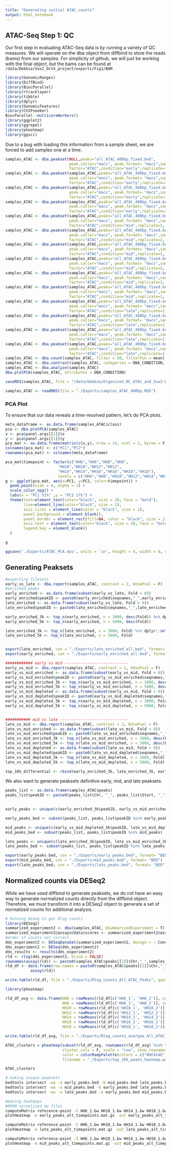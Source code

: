 ```yaml
---
title: "Generating initial ATAC_counts"
output: html_notebook
---
```

## ATAC-Seq Step 1: QC
Our first step in evaluating ATAC-Seq data is by running a variety of QC measures. We will operate on the dba object from diffbind to store the reads (bams) from our samples. For simplicity of github, we will just be working with the final object, but the bams can be found at `/data/Debbie/Sox2_Oct4_project/exports/Fig1/BAM`
```r
library(GenomicRanges)
library(DiffBind)
library(BiocParallel)
library(rtracklayer)
library(tibble)
library(dplyr)
library(GenomicFeatures)
library(ChIPseeker)
BiocParallel::multicoreWorkers()
library(ggplot2)
library(ggrepel)
library(pheatmap)
library(ggsci)
```

Due to a bug with loading this information from a sample sheet, we are forced to add samples one at a time.
```r
samples_ATAC <- dba.peakset(NULL,peaks="all_ATAC_400bp_fixed.bed",
                            peak.caller="macs", peak.format= "macs",sampID="HH6_1",tissue="NC",
                            factor="ATAC",condition="early",replicate=1, bamReads="HH6_1.bam")
samples_ATAC <- dba.peakset(samples_ATAC,peaks="all_ATAC_400bp_fixed.bed",
                            peak.caller="macs", peak.format= "macs",sampID="HH6_2",tissue="NC",
                            factor="ATAC",condition="early",replicate=2, bamReads="HH6_2.bam")
samples_ATAC <- dba.peakset(samples_ATAC,peaks="all_ATAC_400bp_fixed.bed",
                            peak.caller="macs", peak.format= "macs",sampID="HH8_1",tissue="NC",
                            factor="ATAC",condition="early",replicate=1, bamReads="HH8_1.bam")
samples_ATAC <- dba.peakset(samples_ATAC,peaks="all_ATAC_400bp_fixed.bed",
                            peak.caller="macs", peak.format= "macs",sampID="HH8_2",tissue="NC",
                            factor="ATAC",condition="early",replicate=2, bamReads="HH8_2.bam")
samples_ATAC <- dba.peakset(samples_ATAC,peaks="all_ATAC_400bp_fixed.bed",
                            peak.caller="macs", peak.format= "macs",sampID="HH10_1",tissue="NC",
                            factor="ATAC",condition="mid",replicate=1, bamReads="HH10_1.bam")
samples_ATAC <- dba.peakset(samples_ATAC,peaks="all_ATAC_400bp_fixed.bed",
                            peak.caller="macs", peak.format= "macs",sampID="HH10_2",tissue="NC",
                            factor="ATAC",condition="mid",replicate=2, bamReads="HH10_2.bam")
samples_ATAC <- dba.peakset(samples_ATAC,peaks="all_ATAC_400bp_fixed.bed",
                            peak.caller="macs", peak.format= "macs",sampID="HH12_1",tissue="NC",
                            factor="ATAC",condition="mid",replicate=1, bamReads="HH12_1.bam")
samples_ATAC <- dba.peakset(samples_ATAC,peaks="all_ATAC_400bp_fixed.bed",
                            peak.caller="macs", peak.format= "macs",sampID="HH12_2",tissue="NC",
                            factor="ATAC",condition="mid",replicate=2, bamReads="HH12_2.bam")
samples_ATAC <- dba.peakset(samples_ATAC,peaks="all_ATAC_400bp_fixed.bed",
                            peak.caller="macs", peak.format= "macs",sampID="HH14_1",tissue="NC",
                            factor="ATAC",condition="mid",replicate=1, bamReads="HH14_1.bam")
samples_ATAC <- dba.peakset(samples_ATAC,peaks="all_ATAC_400bp_fixed.bed",
                            peak.caller="macs", peak.format= "macs",sampID="HH14_2",tissue="NC",
                            factor="ATAC",condition="mid",replicate=1, bamReads="HH14_2.bam")
samples_ATAC <- dba.peakset(samples_ATAC,peaks="all_ATAC_400bp_fixed.bed",
                            peak.caller="macs", peak.format= "macs",sampID="HH16_1",tissue="NC",
                            factor="ATAC",condition="late",replicate=1, bamReads="HH16_1.bam")
samples_ATAC <- dba.peakset(samples_ATAC,peaks="all_ATAC_400bp_fixed.bed",
                            peak.caller="macs", peak.format= "macs",sampID="HH16_2",tissue="NC",
                            factor="ATAC",condition="late",replicate=2, bamReads="HH16_2.bam")
samples_ATAC <- dba.peakset(samples_ATAC,peaks="all_ATAC_400bp_fixed.bed",
                            peak.caller="macs", peak.format= "macs",sampID="HH18_1",tissue="NC",
                            factor="ATAC",condition="late",replicate=1, bamReads="HH18_1.bam")
samples_ATAC <- dba.peakset(samples_ATAC,peaks="all_ATAC_400bp_fixed.bed",
                            peak.caller="macs", peak.format= "macs",sampID="HH18_2",tissue="NC",
                            factor="ATAC",condition="late",replicate=2, bamReads="HH18_2.bam")
samples_ATAC <- dba.count(samples_ATAC, filter = 50, filterFun = mean)
samples_ATAC <- dba.contrast(samples_ATAC, categories = DBA_CONDITION, minMembers = 2)
samples_ATAC <- dba.analyze(samples_ATAC)
dba.plotPCA(samples_ATAC, attributes = DBA_CONDITION)

saveRDS(samples_ATAC, file = "/data/Debbie/Organized_NC_ATAC_and_Sox2-Oct4//ATAC/Diffbind_data/samples_ATAC_400bp.RDS")

samples_ATAC <- readRDS(file = "./Exports/samples_ATAC_400bp.RDS")
```

### PCA Plot
To ensure that our data reveals a time-resolved pattern, let's do PCA plots.
```r
meta_dataframe <- as.data.frame(samples_ATAC$class)
pca <- dba.plotPCA(samples_ATAC)
x <- pca$panel.args[[1]]$x
y <- pca$panel.args[[1]]$y
pca_mat <- as.data.frame(matrix(c(x,y), nrow = 14, ncol = 2, byrow = F))
colnames(pca_mat) <- c("PC1","PC2")
rownames(pca_mat) <- colnames(meta_dataframe)

pca_mat$timepoint <- factor(c("HH6","HH6","HH8","HH8",
                       "HH10","HH10","HH12","HH12",
                       "HH14","HH14","HH16","HH16","HH18","HH18"),
                       levels = c("HH6","HH8","HH10","HH12","HH14","HH16","HH18"))
g <- ggplot(pca_mat, aes(x=PC1, y=PC2, color=timepoint)) + 
  geom_point(size = 4, alpha = 1) + 
  scale_color_npg() +
  labs(x = "PC1 51%" ,y = "PC2 17%") +
  theme(text=element_text(color="black", size = 10, face = "bold"),
        line=element_line(color="black", size = 2),
        axis.ticks = element_line(color = "black", size = 1),
        panel.background = element_blank(),
        panel.border = element_rect(fill=NA, color = "black", size = 2),
        axis.text = element_text(color="black", size = 10, face = "bold"),
        legend.key = element_blank()
  )

g

ggsave('./Exports/ATAC_PCA.eps', units = 'in', height = 4, width = 6, device = "eps")
```

## Generating Peaksets
```r
#exporting filesets
early_vs_late <- dba.report(samples_ATAC, contrast = 2, bUsePval = F)
#enriched_peaks
early_enriched <- as.data.frame(subset(early_vs_late, Fold > 0))
early_enriched$peakID <- paste0(early_enriched$seqnames,"_",early_enriched$start,"_", early_enriched$end)
late_enriched <- as.data.frame(subset(early_vs_late, Fold < 0))
late_enriched$peakID <- paste0(late_enriched$seqnames,"_",late_enriched$start,"_", late_enriched$end)

early_enriched_3k <- top_n(early_enriched, n = 3000, desc(Fold)) %>% dplyr::select(peakID, seqnames, start, end) %>% mutate(strand = rep("*"))
early_enriched_5k <- top_n(early_enriched, n = 5000, desc(Fold)) 

late_enriched_3k <- top_n(late_enriched, n = 3000, Fold) %>% dplyr::select(peakID, seqnames, start, end) %>% mutate(strand = rep("*"))
late_enriched_5k <- top_n(late_enriched, n = 5000, Fold)


export(late_enriched, con = "./Exports/late_enriched_all.bed", format= "BED")
export(early_enriched, con = "./Exports/early_enriched_all.bed", format= "BED")

############ early vs mid ----------------------------
early_vs_mid <- dba.report(samples_ATAC, contrast = 1, bUsePval = F)
early_vs_mid_enriched <- as.data.frame(subset(early_vs_mid, Fold > 0))
early_vs_mid_enriched$peakID <- paste0(early_vs_mid_enriched$seqnames,"_",early_vs_mid_enriched$start,"_", early_vs_mid_enriched$end)
early_vs_mid_enriched_3k <- top_n(early_vs_mid_enriched, n = 3000, desc(Fold)) %>% dplyr::select(peakID, seqnames, start, end) %>% mutate(strand = rep("*"))
early_vs_mid_enriched_5k <- top_n(early_vs_mid_enriched, n = 5000, desc(Fold))
early_vs_mid_depleted <- as.data.frame(subset(early_vs_mid, Fold < 0))
early_vs_mid_depleted$peakID <- paste0(early_vs_mid_depleted$seqnames,"_",early_vs_mid_depleted$start,"_", early_vs_mid_depleted$end)
early_vs_mid_depleted_3k <- top_n(early_vs_mid_depleted, n = 3000, Fold) %>% dplyr::select(peakID, seqnames, start, end) %>% mutate(strand = rep("*"))
early_vs_mid_depleted_5k <- top_n(early_vs_mid_depleted, n = 5000, Fold)


########### mid vs late ------------------------------
late_vs_mid <- dba.report(samples_ATAC, contrast = 3, bUsePval = F)
late_vs_mid_enriched <- as.data.frame(subset(late_vs_mid, Fold < 0))
late_vs_mid_enriched$peakID <- paste0(late_vs_mid_enriched$seqnames,"_",late_vs_mid_enriched$start,"_", late_vs_mid_enriched$end)
late_vs_mid_enriched_3k <- top_n(late_vs_mid_enriched, n = 3000, desc(Fold)) %>% dplyr::select(peakID, seqnames, start, end) %>% mutate(strand = rep("*"))
late_vs_mid_enriched_5k <- top_n(late_vs_mid_enriched, n = 5000, desc(Fold))
late_vs_mid_depleted <- as.data.frame(subset(late_vs_mid, Fold > 0))
late_vs_mid_depleted$peakID <- paste0(late_vs_mid_depleted$seqnames,"_",late_vs_mid_depleted$start,"_", late_vs_mid_depleted$end)
late_vs_mid_depleted_3k <- top_n(late_vs_mid_depleted, n = 3000, Fold) %>% dplyr::select(peakID, seqnames, start, end) %>% mutate(strand = rep("*"))
late_vs_mid_depleted_5k <- top_n(late_vs_mid_depleted, n = 5000, Fold)

top_18k_differential <- rbind(early_enriched_3k, late_enriched_3k, early_vs_mid_depleted_3k, early_vs_mid_enriched_3k, late_vs_mid_depleted_3k, late_vs_mid_enriched_3k)

```

We also want to generate peaksets definitive early, mid, and late peaksets.
```r
peaks_list <- as.data.frame(samples_ATAC$peaks)
peaks_list$peakID <- paste0(peaks_list$Chr, "_", peaks_list$Start, "_", peaks_list$End)

  
early_peaks <- unique(c(early_enriched_3k$peakID, early_vs_mid_enriched_3k$peakID))

early_peaks_bed <- subset(peaks_list, peaks_list$peakID %in% early_peaks)  %>% dplyr::select(peakID, Chr, Start, End) %>% mutate(strand = rep("*"))

mid_peaks <- unique(c(early_vs_mid_depleted_3k$peakID, late_vs_mid_depleted_3k$peakID))
mid_peaks_bed <- subset(peaks_list, peaks_list$peakID %in% mid_peaks)  %>% dplyr::select(peakID, Chr, Start, End) %>% mutate(strand = rep("*"))

late_peaks <- unique(c(late_enriched_3k$peakID, late_vs_mid_enriched_3k$peakID))
late_peaks_bed <- subset(peaks_list, peaks_list$peakID %in% late_peaks)  %>% dplyr::select(peakID, Chr, Start, End) %>% mutate(strand = rep("*"))

export(early_peaks_bed, con = "./Exports/early_peaks.bed", format= "BED")
export(mid_peaks_bed, con = "./Exports/mid_peaks.bed", format= "BED")
export(late_peaks_bed, con = "./Exports/late_peaks.bed", format= "BED")

```

## Normalized counts via DESeq2
While we have used diffbind to generate peaksets, we do not have an easy way to generate normalized counts directly from the diffbind object. Therefore, we must transform it into a DESeq2 object to generate a set of normalized counts for additional analysis.
```r
# Running DeSeq to get Rlog counts
library(DESeq2)
summarized_experiment2 <- dba(samples_ATAC, bSummarizedExperiment = T)
summarized_experiment2@assays@data$scores <- summarized_experiment2@assays@data$Reads
#order of counts not correct.
dds_experiment2 <- DESeqDataSet(summarized_experiment2, design = ~ Condition)
dds_experiment2 <- DESeq(dds_experiment2)
dds_results <- results(dds_experiment2)
rld <- rlog(dds_experiment2, blind = FALSE)
rownames(assay(rld)) <- paste0(samples_ATAC$peaks[[1]]$Chr,"_",samples_ATAC$peaks[[1]]$Start,"_",samples_ATAC$peaks[[1]]$End)
rld_df <- data.frame(row.names = paste0(samples_ATAC$peaks[[1]]$Chr,"_",samples_ATAC$peaks[[1]]$Start,"_",samples_ATAC$peaks[[1]]$End),
           assay(rld))

write.table(rld_df, file = "./Exports/Rlog_counts_All_ATAC_Peaks", quote = F, sep = "\t", row.names = T)

library(pheatmap)

rld_df_avg <- data.frame(HH6 = rowMeans(rld_df[c('HH6_1', 'HH6_2')], na.rm=TRUE),
                         HH8 = rowMeans(rld_df[c('HH8_1', 'HH8_2')], na.rm=TRUE),
                         HH10 = rowMeans(rld_df[c('HH10_1', 'HH10_2')], na.rm=TRUE),
                         HH12 = rowMeans(rld_df[c('HH12_1', 'HH12_2')], na.rm=TRUE),
                         HH14 = rowMeans(rld_df[c('HH14_1', 'HH14_2')], na.rm=TRUE),
                         HH16 = rowMeans(rld_df[c('HH16_2', 'HH16_2')], na.rm=TRUE),
                         HH18 = rowMeans(rld_df[c('HH18_1', 'HH18_2')], na.rm=TRUE))

write.table(rld_df_avg, file = "./Exports/Rlog_counts_avergae_All_ATAC_Peaks", quote = F, sep = "\t", row.names = T)

ATAC_clusters = pheatmap(subset(rld_df_avg, rownames(rld_df_avg) %in% top_18k_differential$peakID),
                         cluster_cols = F, scale = "row", show_rownames = F, show_colnames = T,
                         color = colorRampPalette(colors = c("#4FA14E","#FFFFFF","#0797B3"))(250),
                         filename = "./Exports/top_18k_peaks_heatmap.pdf", width = 6, height = 5)

ATAC_clusters
```

```bash
# making unique peaksets
bedtools intersect -wa -a early_peaks.bed -b mid_peaks.bed late_peaks.bed -v | uniq > early_peaks_uniq.bed |4836
bedtools intersect -wa -a mid_peaks.bed -b early_peaks.bed late_peaks.bed -v | uniq > mid_peaks_uniq.bed | 4334
bedtools intersect -wa -a late_peaks.bed -b early_peaks.bed mid_peaks.bed -v | uniq > late_peaks_uniq.bed | 4641

#making heatmaps
#RPKM normalized bw files
computeMatrix reference-point -S HH6_1.bw HH10_1.bw HH14_1.bw HH18_1.bw -R early_peaks_uniq.bed -b 1000 -a 1000 -bs 5 -o early_peaks_alt_timepoints.mat.gz  --missingDataAsZero --referencePoint center
plotHeatmap -m early_peaks_alt_timepoints.mat.gz -out early_peaks_alt_timepoints_2.png --colorMap Blues --dpi 600 --heatmapHeight 5

computeMatrix reference-point -S HH6_1.bw HH10_1.bw HH14_1.bw HH18_1.bw -R late_peaks_uniq.bed -b 1000 -a 1000 -bs 5 -o late_peaks_alt_timepoints.mat.gz  --missingDataAsZero --referencePoint center
plotHeatmap -m late_peaks_alt_timepoints.mat.gz -out late_peaks_alt_timepoints.png --colorMap Blues --dpi 600 --heatmapHeight 5

computeMatrix reference-point -S HH6_1.bw HH10_1.bw HH14_1.bw HH18_1.bw -R mid_peaks_uniq.bed -b 1000 -a 1000 -bs 5 -o mid_peaks_alt_timepoints.mat.gz  --missingDataAsZero --referencePoint center
plotHeatmap -m mid_peaks_alt_timepoints.mat.gz -out mid_peaks_alt_timepoints_2.png --colorMap Blues --dpi 600 --heatmapHeight 5 --yMax 450
```
